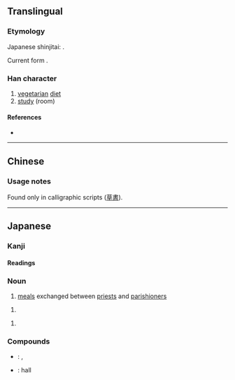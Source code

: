 {{character info/new}}
{{also|齋|斋}}
==Translingual==
{{Han simplified forms|齋|斎|斋}}

===Etymology===
Japanese shinjitai: {{Han simp|齋|nocap=y}}.

Current form {{Han compound|斉|小}}.

===Han character===
{{Han char|rn=67|rad=文|as=07|sn=11|four=|canj=YKLML|ids=⿵齐示,⿵斉小}}

# [[vegetarian]] [[diet]]
# [[study]] (room)

====References====
* {{Han ref|kx=0477.091|dkj=13467|dj=0835.080|hdz=32170.111|uh=658E|ud=25998}}

----

==Chinese==
{{zh-see|齋|v}}

===Usage notes===
Found only in {{w|Cursive script (East Asia)|cursive style}} calligraphic scripts ([[草書]]).

----

==Japanese==
{{ja-kanji forms|斎|齋}}

===Kanji===
{{ja-kanji|grade=c|rs=文07|kyu=齋}}

====Readings====
{{ja-readings
|on=さい
|kun=ものいみ-, つつし-む, とき-
}}

===Noun===
{{ja-noun|とき}}

# [[meal]]s exchanged between [[priest]]s and [[parishioner]]s

{{ja-noun|いみ}}

# {{alternative form of|忌み|lang=ja}}

{{ja-noun|いわい}}

# {{alternative form of|祝い|lang=ja}}

===Compounds===
* {{ja-r|書斎|しょさい}}: {{l|en|reading}} {{l|en|room}}, {{l|en|study}} {{l|en|room}}
* {{ja-r|斎場|さいじょう}}: {{l|en|funeral}} hall